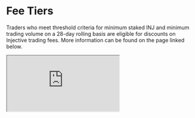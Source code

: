 # Fee Tiers

Traders who meet threshold criteria for minimum staked INJ and minimum trading volume on a 28-day rolling basis are eligible for discounts on Injective trading fees. More information can be found on the page linked below.

<iframe src="https://helixapp.com/fee-discounts" className="w-full h-96 rounded-xl"></iframe>

